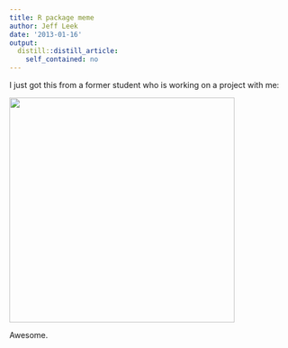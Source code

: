 ```yaml
---
title: R package meme
author: Jeff Leek
date: '2013-01-16'
output:
  distill::distill_article:
    self_contained: no
---
```


I just got this from a former student who is working on a project with me:

<img class="alignnone" style="font-size: 16px;" alt="" src="http://cdn.memegenerator.net/instances/400x/33457759.jpg" width="400" height="400" />

Awesome.

&nbsp;

&nbsp;
